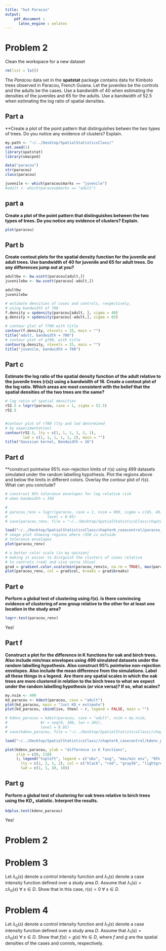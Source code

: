 ```yaml
---
title: "hw3 Paracou"
output: 
    pdf_document :
      latex_engine : xelatex
---
```


# Problem 2

Clean the workspace for a new dataset
```r
rm(list = ls())
```

The *Paracou* data set in the **spatstat** package contains data for Kimboto trees observed in Paracou, French Guiana. Let the juveniles be the controls and the adults be the cases. Use a bandwidth of 40 when estimating the densities of the juveniles and 65 for the adults. Use a bandwidth of 52.5 when estimating the log ratio of spatial densities.

## Part a

**Create a plot of the point pattern that distinguishes betwen the two types of trees. Do you notice any evidence of clusters? Explain.

```r
my.path <- "~/../Desktop/SpatialStatisticsClass/"
set.seed(1)
library(spatstat)
library(smacpod)

data("paracou")
str(paracou)
class(paracou)

juvenile <- which(paracou$marks == "juvenile")
#adult <- which(paracou$marks == "adult")
```

## part a

**Create a plot of the point pattern that distinguishes between the two types of trees. Do you notice any evidence of clusters? Explain.**

```r
plot(paracou)
```



## Part b

**Create contout plots for the spatial density function for the juvenile and adult trees. Use bandwidth of 40 for juvenile and 65 for adult trees. Do any differences jump out at you?**

```r
adultbw <- bw.scott(paracou[adult,])
juvenilebw <- bw.scott(paracou[-adult,])

adultbw
juvenilebw

# estimate densities of cases and controls, respectively,
# using bandwidth of 700
f.density = spdensity(paracou[adult, ], sigma = 40)
g.density = spdensity(paracou[-adult,], sigma = 65)

# contour plot of f700 with title
contour(f.density, nlevels = 15, main = "")
title("adult, bandwidth = 700")
# contour plot of g700, with title
contour(g.density, nlevels = 15, main = "")
title("juvenile, bandwidth = 700")
```

## Part c

**Estimate the log ratio of the spatial density function of the adult relative to the juvenile trees (r(s)) using a bandwidth of 16. Create a contout plot of the log ratio. Which areas are most consistent with the belief that the spatial densities of the two trees are the same?**

```r
# log ratio of spatial densities
r52.5 = logrr(paracou, case = 1, sigma = 52.5)
r52.5


#contour plot of r700 (lty and lwd determined
# by experimentation)
contour(r52.5, lty = c(1, 1, 1, 1, 2, 1),
        lwd = c(1, 1, 1, 1, 1, 2), main = "")
title("Gaussian kernel, Bandwidth = 16")
```

## Part d

**construct pointwise 95% non-rejection limits of r(s) using 499 datasets simulated under the random labelling hypothesis. Plot the regions above and below the limits in different colors. Overlay the contour plot of $\tilde{r}(s)$. What can you conclude?

```r
# construct 95% tolerance envelopes for log relative risk
# when bandwidth = 350

# 
# paracou_renv = logrr(paracou, case = 1, nsim = 999, sigma = c(65, 40),
#                  level = 0.95)
# save(paracou_renv, file = "~/../Desktop/SpatialStatisticsClass/chapter6_casecontrol/paracou_renv.rda")

load("~/../Desktop/SpatialStatisticsClass/chapter6_casecontrol/paracou_renv.rda")
# image plot showing regions where r350 is outside
# tolerance envelopes
plot(paracou_renv)

# a better color scale (in my opinion)
# making it easier to distguish the clusters of cases relative
# to controls (red) and vice versa (blue)
grad = gradient.color.scale(min(paracou_renv$v, na.rm = TRUE), max(paracou_renv$v, na.rm = TRUE))
plot(paracou_renv, col = grad$col, breaks = grad$breaks)


```

## Part e

**Perform a global test of clustering using $\tilde{r}(s)$. Is there convincing evidence of clustering of one group relative to the other for at least one location in the study area?**

```r
logrr.test(paracou_renv)
```

Yes!

## Part f

**Construct a plot for the difference in K functions for oak and birch trees. Also include min/max envelopes using 499 simulated datasets under the random labelling hypothesis. Also construct 95% pointwise non-rejection envelopes. Also include the mean difference from the simulations. Label all these things in a legend.** \n
**Are there any spatial scales in which the oak trees are more clustered in relation to the birch trees to what we expect under the random labelling hypothesis (or vice versa)? If so, what scales?**

```r
my.nsim <- 499
kd_paracou <- kdest(paracou, case = "adult")
plot(kd_paracou, main = "Just KD_+ estimate")
plot(kd_paracou, cbind(iso, theo) ~ r, legend = FALSE, main = "")

# kdenv_paracou = kdest(paracou, case = "adult", nsim = my.nsim,
#               #r = seq(0, 100, len = 201),
#               level = 0.95)
# save(kdenv_paracou, file = "~/../Desktop/SpatialStatisticsClass//chapter6_casecontrol/kdenv_paracou.rda")

load("~/../Desktop/SpatialStatisticsClass//chapter6_casecontrol/kdenv_paracou.rda")

plot(kdenv_paracou, ylab = "difference in K functions",
     xlim = c(0, 110)
     ); legend("topleft", legend = c("obs", "avg", "max/min env", "95% env"),
       lty = c(1, 2, 1, 2), col = c("black", "red", "gray56", "lightgrey"),
       lwd = c(1, 1, 10, 10))
```

## Part g

**Perform a global test of clustering for oak trees relative to birch trees using the $KD_+$ statistic. Interpret the results.**

```r
kdplus.test(kdenv_paracou)

```

Yes!


# Problem 2

# Problem 3

Let $\lambda_0(s)$ denote a control intensity function and $\lambda_1(s)$ denote a case intensity function defined over a study area $D$. Assume that $\lambda_1(s)=c\lambda_0(s)\ \forall\ s\in D$. Show that in this case, $r(s)=0\ \forall\ s\in D$.



# Problem 4

Let $\lambda_0(s)$ denote a control intensity function and $\lambda_1(s)$ denote a case intensity function defined over a study area $D$. Assume that $\lambda_1(s)=c\lambda_0(s)\ \forall\ s\in D$. Show that $f(s)=g(s)\ \forall s\in D$, where $f$ and $g$ are the spatial densities of the cases and conrols, respectively.




